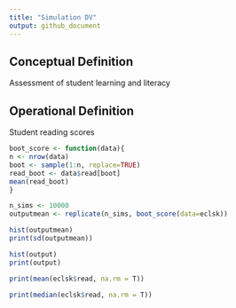 ```yaml
---
title: "Simulation DV"
output: github_document
---
```


## Conceptual Definition

Assessment of student learning and literacy

## Operational Definition

Student reading scores

```r
boot_score <- function(data){
n <- nrow(data)
boot <- sample(1:n, replace=TRUE)
read_boot <- data$read[boot]
mean(read_boot)
}
```


```r
n_sims <- 10000
outputmean <- replicate(n_sims, boot_score(data=eclsk))
```

```r
hist(outputmean)
print(sd(outputmean))
```

```r
hist(output)
print(output)
```
```r
print(mean(eclsk$read, na.rm = T))
```
```r
print(median(eclsk$read, na.rm = T))
```
